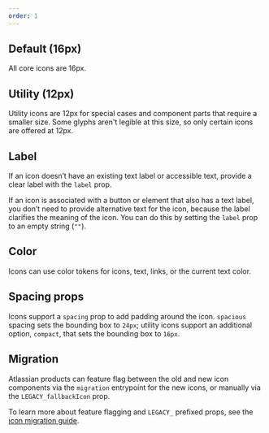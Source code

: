 ```yaml
---
order: 1
---
```



## Default (16px)

All core icons are 16px.

<Example Component={IconDefaultNew} packageName="@atlaskit/icon" />

## Utility (12px)

Utility icons are 12px for special cases and component parts that require a smaller size. Some
glyphs aren't legible at this size, so only certain icons are offered at 12px.

<Example Component={IconUtility} packageName="@atlaskit/icon" />

## Label

If an icon doesn’t have an existing text label or accessible text, provide a clear label with the
`label` prop.

If an icon is associated with a button or element that also has a text label, you don’t need to
provide alternative text for the icon, because the label clarifies the meaning of the icon. You can
do this by setting the `label` prop to an empty string (`""`).

<Example Component={IconLabel} packageName="@atlaskit/icon" />

## Color

Icons can use color tokens for icons, text, links, or the current text color.

<Example Component={IconColor} packageName="@atlaskit/icon" />

## Spacing props

Icons support a `spacing` prop to add padding around the icon. `spacious` spacing sets the bounding
box to `24px`; utility icons support an additional option, `compact`, that sets the bounding box to
`16px`.

<Example Component={IconSpacing} packageName="@atlaskit/icon" />

## Migration

Atlassian products can feature flag between the old and new icon components via the `migration`
entrypoint for the new icons, or manually via the `LEGACY_fallbackIcon` prop.

<Example Component={IconMigration} packageName="@atlaskit/icon" />

To learn more about feature flagging and `LEGACY_` prefixed props, see the
[icon migration guide](/components/icon/migration-guide#atlassian-developers).
